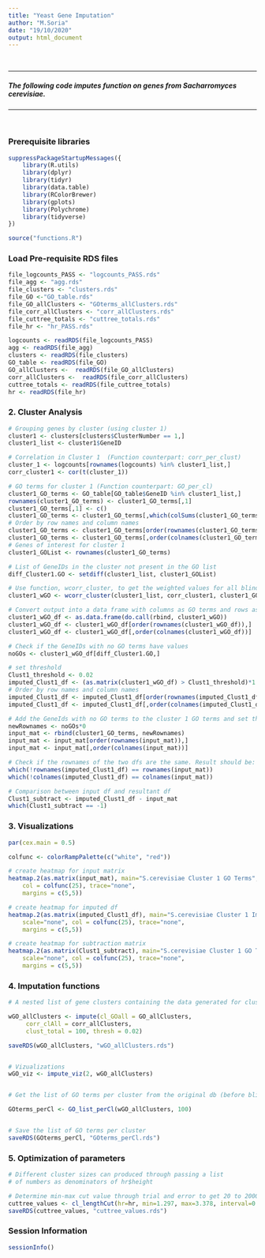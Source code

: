 ```yaml
---
title: "Yeast Gene Imputation"
author: "M.Soria"
date: "19/10/2020"
output: html_document
---
```


</br>

***

##### The following code imputes function on genes from Sacharromyces cerevisiae. 

***

</br>

### Prerequisite libraries

```r

suppressPackageStartupMessages({
    library(R.utils)
    library(dplyr)
    library(tidyr)
    library(data.table)
    library(RColorBrewer)
    library(gplots)
    library(Polychrome)
    library(tidyverse)
})

source("functions.R")

```

### Load Pre-requisite RDS files 

```r

file_logcounts_PASS <- "logcounts_PASS.rds"
file_agg <- "agg.rds"
file_clusters <- "clusters.rds"
file_GO <-"GO_table.rds"
file_GO_allClusters <- "GOterms_allClusters.rds"
file_corr_allClusters <- "corr_allClusters.rds"
file_cuttree_totals <- "cuttree_totals.rds"
file_hr <- "hr_PASS.rds"

logcounts <- readRDS(file_logcounts_PASS)
agg <- readRDS(file_agg)
clusters <- readRDS(file_clusters)
GO_table <- readRDS(file_GO)
GO_allClusters <-  readRDS(file_GO_allClusters)
corr_allClusters <-  readRDS(file_corr_allClusters)
cuttree_totals <- readRDS(file_cuttree_totals)
hr <- readRDS(file_hr)

```

### 2. Cluster Analysis

```r

# Grouping genes by cluster (using cluster 1)
cluster1 <- clusters[clusters$ClusterNumber == 1,] 
cluster1_list <- cluster1$GeneID

# Correlation in Cluster 1  (Function counterpart: corr_per_clust)
cluster_1 <- logcounts[rownames(logcounts) %in% cluster1_list,]
corr_cluster1 <- cor(t(cluster_1))

# GO terms for cluster 1 (Function counterpart: GO_per_cl)
cluster1_GO_terms <- GO_table[GO_table$GeneID %in% cluster1_list,]
rownames(cluster1_GO_terms) <- cluster1_GO_terms[,1] 
cluster1_GO_terms[,1] <- c()
cluster1_GO_terms <- cluster1_GO_terms[,which(colSums(cluster1_GO_terms) > 0)]
# Order by row names and column names
cluster1_GO_terms <- cluster1_GO_terms[order(rownames(cluster1_GO_terms)),]
cluster1_GO_terms <- cluster1_GO_terms[,order(colnames(cluster1_GO_terms))]
# Genes of interest for cluster 1
cluster1_GOList <- rownames(cluster1_GO_terms)

# List of GeneIDs in the cluster not present in the GO list
diff_Cluster1.GO <- setdiff(cluster1_list, cluster1_GOList)

# Use function, wcorr_cluster, to get the weighted values for all blinded genes in cluster 1
cluster1_wGO <- wcorr_cluster(cluster1_list, corr_cluster1, cluster1_GO_terms)

# Convert output into a data frame with columns as GO terms and rows as gene names
cluster1_wGO_df <- as.data.frame(do.call(rbind, cluster1_wGO))
cluster1_wGO_df <- cluster1_wGO_df[order(rownames(cluster1_wGO_df)),]
cluster1_wGO_df <- cluster1_wGO_df[,order(colnames(cluster1_wGO_df))]

# Check if the GeneIDs with no GO terms have values
noGOs <- cluster1_wGO_df[diff_Cluster1.GO,]

# set threshold
Clust1_threshold <- 0.02
imputed_Clust1_df <- (as.matrix(cluster1_wGO_df) > Clust1_threshold)*1
# Order by row names and column names
imputed_Clust1_df <- imputed_Clust1_df[order(rownames(imputed_Clust1_df)),]
imputed_Clust1_df <- imputed_Clust1_df[,order(colnames(imputed_Clust1_df))]

# Add the GeneIds with no GO terms to the cluster 1 GO terms and set them to zero. This will serve as the input (original) matrix
newRownames <- noGOs*0
input_mat <- rbind(cluster1_GO_terms, newRownames)
input_mat <- input_mat[order(rownames(input_mat)),]
input_mat <- input_mat[,order(colnames(input_mat))]

# Check if the rownames of the two dfs are the same. Result should be: integer(0)
which(!rownames(imputed_Clust1_df) == rownames(input_mat))
which(!colnames(imputed_Clust1_df) == colnames(input_mat))

# Comparison between input df and resultant df
Clust1_subtract <- imputed_Clust1_df - input_mat
which(Clust1_subtract == -1)

```

### 3. Visualizations

```r

par(cex.main = 0.5)

colfunc <- colorRampPalette(c("white", "red"))

# create heatmap for input matrix
heatmap.2(as.matrix(input_mat), main="S.cerevisiae Cluster 1 GO Terms", scale="none",
    col = colfunc(25), trace="none", 
    margins = c(5,5))

# create heatmap for imputed df
heatmap.2(as.matrix(imputed_Clust1_df), main="S.cerevisiae Cluster 1 Imputed GO Terms", 
    scale="none", col = colfunc(25), trace="none", 
    margins = c(5,5))

# create heatmap for subtraction matrix
heatmap.2(as.matrix(Clust1_subtract), main="S.cerevisiae Cluster 1 GO Terms vs Imputed GO Terms", 
    scale="none", col = colfunc(25), trace="none", 
    margins = c(5,5))

```

### 4. Imputation functions

```r

# A nested list of gene clusters containing the data generated for cluster analysis. 

wGO_allClusters <- impute(cl_GOall = GO_allClusters, 
     corr_clAll = corr_allClusters,
     clust_total = 100, thresh = 0.02)

saveRDS(wGO_allClusters, "wGO_allClusters.rds")


# Vizualizations 
wGO_viz <- impute_viz(2, wGO_allClusters)


# Get the list of GO terms per cluster from the original db (before blinding) to use as a reference for filtering the relevant GO terms per cluster. This also makes sure that dimensions (number of columns) in all of the trials are equal.

GOterms_perCl <- GO_list_perCl(wGO_allClusters, 100)


# Save the list of GO terms per cluster
saveRDS(GOterms_perCl, "GOterms_perCl.rds")
```

### 5. Optimization of parameters

```r

# Different cluster sizes can produced through passing a list 
# of numbers as denominators of hr$height  

# Determine min-max cut value through trial and error to get 20 to 2000 total clusters
cuttree_values <- cl_lengthCut(hr=hr, min=1.297, max=3.378, interval=0.001)
saveRDS(cuttree_values, "cuttree_values.rds")


```


### Session Information 

```r

sessionInfo()

```
